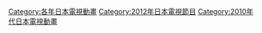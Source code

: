 {{catmore|日本動畫列表 (2012年)}}
{{tvayr|201|2}}
{{CategoryTOC}}

[[Category:各年日本電視動畫|Category:各年日本電視動畫]]
[[Category:2012年日本電視節目|Category:2012年日本電視節目]]
[[Category:2010年代日本電視動畫|Category:2010年代日本電視動畫]]
